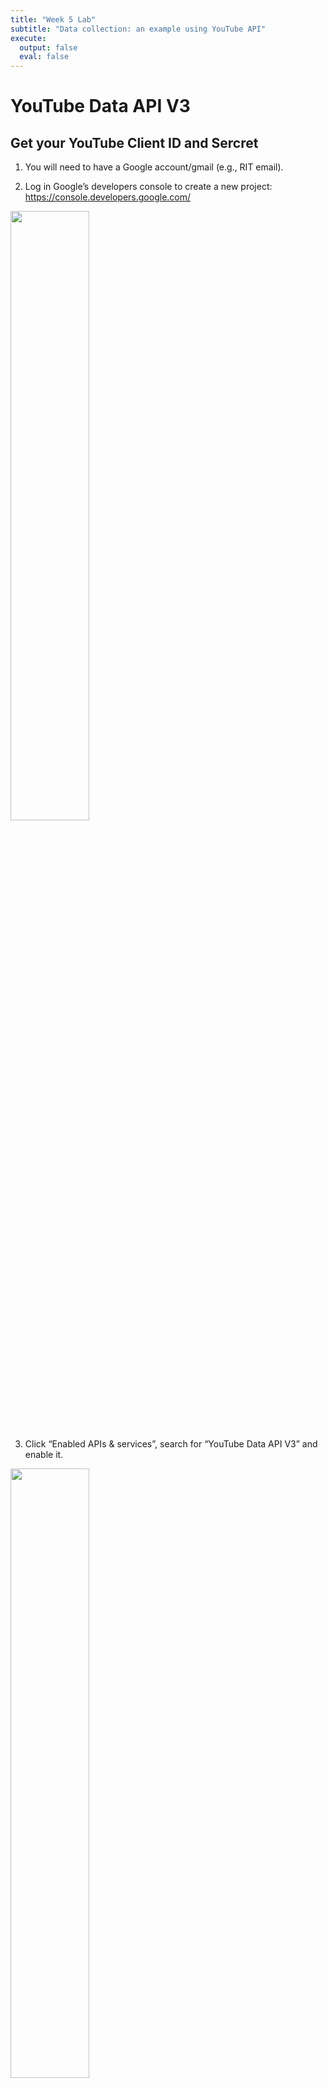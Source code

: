 ```yaml
---
title: "Week 5 Lab"
subtitle: "Data collection: an example using YouTube API"
execute: 
  output: false
  eval: false
---
```


# YouTube Data API V3

## Get your YouTube Client ID and Sercret

1.  You will need to have a Google account/gmail (e.g., RIT email).

2.  Log in Google's developers console to create a new project: <https://console.developers.google.com/>

![](image/youtube/01.png){width="50%"}

3.  Click "Enabled APIs & services", search for "YouTube Data API V3" and enable it.

![](image/youtube/02.png){width="50%"} ![](image/youtube/02-1.png){width="50%"} ![](image/youtube/02-2.png){width="50%"}

4.  Create your API key, choose "Public data", then restrict the API with only the YouTube Data API V3. ![](image/youtube/03.png){width="50%"} ![](image/youtube/03-1.png){width="50%"} ![](image/youtube/03-2.png){width="50%"}

5.  Create the credentials for your API keys. Configure your OAuth consent screen, choose *internal* user type (if you choose external user, extra steps for authorization might be needed), put in your email contact,then you should be able to see the client ID and secret. Copy and save it, and don't share with others.

![](image/youtube/04.png){width="50%"} ![](image/youtube/04-1.png){width="50%"} ![](image/youtube/04-2.png){width="50%"} ![](image/youtube/04-3.png){width="50%"}

Lastly you might need to add a redirect url into your client ID. Under *Cresidentials*, click on the Client ID you created, then put "http://localhost:1410/" into "Authorized redirect URIs", and save it.

Additionally, if you are making it for external usage, you might need to do an extra step for verification. Under the tab of "OAuth consent screen", click "Publish APP".

## Download YouTube data through `tuber` package.

### Loading package

```r
# install.packages("tuber")
library(tuber)
library(tidyverse)
```

### Authorizing with the client ID and secret

```r
client_id <- "YOUR CLIENT ID"
client_secret <- "YOUR CLIENT SECRET"
yt_oauth(app_id = client_id,
         app_secret = client_secret,
         token = " ")
yt_authorized()
```

If you sign in with your gmail account, click *allow* the authorization, then you should be able to see the following page, which mean you have successfully complete the authorization process and you can now close the page. ![](image/youtube/final.png)

### Collecting comments from a YouTube video

Before collecting the comments, you will need the ID of the video. The ID can be identifid from the url. For instance, we are using a video titled "Exposing the Russian Military Unit Behind a Massacre in Bucha \| Visual Investigations" from the New York Times channel as an example. You can find the ID for this specific video is `IrGZ66uKcl0` (after `v=`) in the URL. ![](image/youtube/videoid.png)

```r
comment <- get_all_comments(video_id = "IrGZ66uKcl0")
```

::: callout-warning
You might run into a error message - "HTTP failure: 401" once in a while, which is highly likely due to the short expiration time for the access token. It seems that there are no systematic ways to fix it for now. But you can remove the `.httr-oauth` file in your working directory and re-authorize it manually again (so I would suggest you to set up the working directory before you start any project)
:::

You can take a quick glimpse at the comments you collected. You probabbly notice that the numbers of observations are different than what you saw on the webpage. Some of them could be filtered by anti-spam bots or some other reasons related to the API. Most of the variables are pretty much self-explanatory based on their names. To be noted, `parentId` specifies the ID of the comment for which replies should be retrieved. In other words, if it shows `NA`, it is **not** a reply. Currently, YouTube only supports replies only for top-level comments. For more details, please refer to [YouTube data API document](https://developers.google.com/youtube/v3/docs).

::: callout-note
Typically, every API will have rate limits, which can restrict the number of times a user or client can access the server within a specified period of time. By default, YouTube data API v3 token grant rate limit is 10,000 grants per day (not necessary equal to the number of comments). You can either apply to raise the daily token limits; or switch to another API when it reaches the rate limits. ![](image/youtube/ratelimit.png){width="50%"}
:::

```r
str(comment)
```

Additionally, you can also get the statistics of the whole videos including the count of view, like, favorite, and comment. To be noted, it will be stored in a `list` rather than a `dataframe`. But we can transform it into a `dataframe` which might be easier to merge or analyze later.

```r
stat <- get_stats(video_id = "IrGZ66uKcl0")
stat_df <- as.data.frame(stat)
```

### Collecting comments from a channel

First you need to identify the channel ID. You can go to the `about` page, click the share icon and `copy channel ID`. For instance, the channel ID for [NYT's channel](https://www.youtube.com/@nytimes) is `UCvsAa96EzubF7zNHJEzvG2g`.

```r
nytstat <- get_channel_stats("UCqnbDFdCpuN8CMEg0VuEBqA")
nytvideos = yt_search(term="", type="video", channel_id = "UCqnbDFdCpuN8CMEg0VuEBqA")
```

In the previous chunk, we would like to collect each video ID in the channel. Then we will extract the IDs and iterate the same function `get_comment_threads` for each ID.

```r
nytcomments <- lapply(as.character(nytvideos$video_id), function(x){get_comment_threads(c(video_id = x), max_results = 20)})
```

```r
nytcomments_df <- nytcomments %>% map_df(as_tibble)
nytcomments_df$videoId <- as.factor(nytcomments_df$videoId)
str(nytcomments_df$videoId )
```

Similarly, you can also get the stats from every video.

```r
nyt_videostat <- lapply(as.character(nytvideos$video_id), function(x){get_stats(c(video_id = x))})
nyt_videostat_df <- nyt_videostat %>% map_df(as_tibble)
nyt_videostat_df <- nyt_videostat_df %>% distinct(id, keep_all = T)
```

And you can merge the video stat with the comments (for later analysis if needed)

```r
nyt_all <- merge(nytcomments_df, nyt_videostat_df, by.x = "videoId", by.y = "id", all.x = T)
```

### Collecting comments from a list

Sometime, you might not need all the videos in a channel. Then you can collect the videos for a specific list. For instance, we are using [`Russia-Ukraine War` playlist](https://www.youtube.com/playlist?list=PL4CGYNsoW2iC67ssBNT-h7nTLbckKZByR) under the New York Times YouTube channel as an example. And you can also identify the playlist ID in the URL, and the playlist ID here is `PL4CGYNsoW2iC67ssBNT-h7nTLbckKZByR`.

![](image/youtube/list.png)

```r
ukraine_list <- get_playlist_items(
                c(playlist_id = "PL4CGYNsoW2iC67ssBNT-h7nTLbckKZByR"),
                max_results = 200)
```

```r
ukraine_comments <- lapply(as.character(ukraine_list$contentDetails.videoId), function(x){ get_comment_threads(c(video_id = x), max_results = 100)})
ukraine_comments_df <- ukraine_comments %>%
                       map_df(as_tibble)
```

```r
ukraine_videostat <- lapply(as.character(ukraine_stat$contentDetails.videoId), function(x){get_stats(c(video_id = x))})
ukraine_videostat_df <- ukraine_videostat %>% map_df(as_tibble)

```

# Reddit data

Recently, Reddit has updated their [terms of service](https://www.reddit.com/r/reddit/comments/145bram/addressing_the_community_about_changes_to_our_api/), which limits 100 queries per minute per OAuth client id if you are using OAuth authentication and 10 queries per minute if you are not using OAuth authentication. Previously, researchers have been accessing a larger dataset of Reddit through Pushshift but Reddit declared that Pushshift is in violation of their updated TOS and all the access have been turnt off. You can see Pushshift team's response [here](https://www.reddit.com/r/pushshift/comments/135tdl2/a_response_from_pushshift_a_call_for/). However, you can still extract a small amount of data using `RedditExtractoR` package. And we are using the `r/Rochester` subreddit as an example.

## Collect Reddit data through `RedditExtractoR` package.

### Loading package

```r
# install.packages("RedditExtractoR")
library(RedditExtractoR)
```

### Obtaining the urls from r/Rochester subreddit
```r
rocthreads <- find_thread_urls(subreddit = "Rochester", sort_by = "top", period = "all") # you can use keywords to limit the search as well

```
```r
roccomments <- get_thread_content(rocthreads$url)
```

You can find there are two dataframes the large list, the `threads` is for the posts, and the `comments` is for the comments. Similarily, you can also merge the metadata of posts with the comments based on the common column `url`.

```r
reddit_posts <- roccomments$threads
reddit_comments <- roccomments$comments
reddit_all <- merge(reddit_comments, reddit_posts, by = "url", all.x = T)
```

